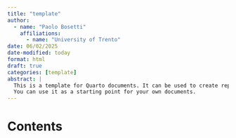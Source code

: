 ```yaml
---
title: "template"
author:
  - name: "Paolo Bosetti"
    affiliations: 
      - name: "University of Trento"
date: 06/02/2025
date-modified: today
format: html
draft: true
categories: [template]
abstract: |
  This is a template for Quarto documents. It can be used to create reports, articles, or any other type of document.
  You can use it as a starting point for your own documents.
---
```


# Contents

